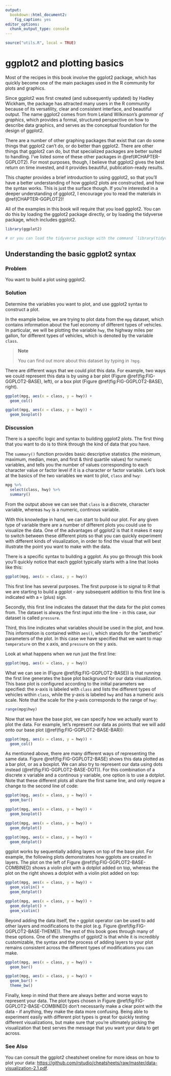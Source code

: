 ```yaml
---
output:
  bookdown::html_document2:
    fig_caption: yes
editor_options:
  chunk_output_type: console
---
```


```r
source("utils.R", local = TRUE)
```

ggplot2 and plotting basics {#CHAPTER-GGPLOT2-BASICS}
========

Most of the recipes in this book involve the ggplot2 package, which has quickly become one of the main packages used in the R community for plots and graphics. 

Since ggplot2 was first created (and subsequently updated) by Hadley Wickham, the package has attracted many users in the R community because of its versatility, clear and consistent interface, and beautiful output. The name ggplot2 comes from from Leland Wilkinson's *grammar of graphics*, which provides a formal, structured perspective on how to describe data graphics, and serves as the conceptual foundation for the design of ggplot2.

There are a number of other graphing packages that exist that can do some things that ggplot2 can't do, or do better than ggplot2. There are other things that ggplot2 can do, but that specialized packages are better suited to handling. I've listed some of these other packages in \@ref(#CHAPTER-GGPLOT2). For most purposes, though, I believe that ggplot2 gives the best return on time invested, and it provides beautiful, publication-ready results.

This chapter provides a brief introduction to using ggplot2, so that you'll have a better understanding of how ggplot2 plots are constructed, and how the syntax works. This is just the surface though. If you're interested in a deeper understanding of ggplot2, I encourage you to read the materials in \@ref(CHAPTER-GGPLOT2)! 

All of the examples in this book will require that you load ggplot2. You can do this by loading the ggplot2 package directly, or by loading the tidyverse package, which includes ggplot2.

```r
library(ggplot2)

# or you can load the tidyverse package with the command `library(tidyverse)`
```


Understanding the basic ggplot2 syntax
--------------------

### Problem

You want to build a plot using ggplot2.

### Solution

Determine the variables you want to plot, and use ggplot2 syntax to construct a plot. 

In the example below, we are trying to plot data from the `mpg` dataset, which contains information about the fuel economy of different types of vehicles. In particular, we will be plotting the variable `hwy`, the highway miles per gallon, for different types of vehicles, which is denoted by the variable `class`.

> **Note**
>
> You can find out more about this dataset by typing in `?mpg`.  

There are different ways that we could plot this data. For example, two ways we could represent this data is by using a bar plot (Figure \@ref(fig:FIG-GGPLOT2-BASE), left), or a box plot (Figure \@ref(fig:FIG-GGPLOT2-BASE), right). 

```r
ggplot(mpg, aes(x = class, y = hwy)) + 
  geom_col()

ggplot(mpg, aes(x = class, y = hwy)) + 
  geom_boxplot() 
```

### Discussion

There is a specific logic and syntax to building ggplot2 plots. The first thing that you want to do is to think through the kind of data that you have. 

The `summary()` function provides basic descriptive statistics (the minimum, maximum, median, mean, and first & third quartile values) for numeric variables, and tells you the number of values corresponding to each character value or factor level if it is a character or factor variable. Let's look at the basics of the two variables we want to plot, `class` and `hwy`:

```r
mpg %>% 
  select(class, hwy) %>% 
  summary()
```

From the output above we can see that `class` is a discrete, character variable, whereas `hwy` is a numeric, continous variable.

With this knowledge in hand, we can start to build our plot. For any given type of variable there are a number of different plots you could use to visualize the data. One of the advantages of ggplot2 is that it makes it easy to switch between these different plots so that you can quickly experiment with different kinds of visualization, in order to find the visual that will best illustrate the point you want to make with the data. 

There is a specific syntax to building a ggplot. As you go through this book you'll quickly notice that each ggplot typically starts with a line that looks like this:

```r
ggplot(mpg, aes(x = class, y = hwy))
```

This first line has several purposes. The first purpose is to signal to R that we are starting to build a ggplot - any subsequent addition to this first line is indicated with a `+` (plus) sign. 

Secondly, this first line indicates the dataset that the data for the plot comes from. The dataset is always the first input into the line - in this case, our dataset is called `pressure`.

Third, this line indicates what variables should be used in the plot, and how. This information is contained within `aes()`, which stands for the "aesthetic" parameters of the plot. In this case we have specified that we want to map `temperature` on the x axis, and `pressure` on the y axis.

Look at what happens when we run just the first line:

```r
ggplot(mpg, aes(x = class, y = hwy))
```

What we can see in (Figure \@ref(fig:FIG-GGPLOT2-BASE)) is that running the first line generates the base plot backgruond for our data visualization. This base plot is configured according to the initial parameters we specified: the x-axis is labeled with `class` and lists the different types of vehicles within `class`, while the y-axis is labeled `hwy` and has a numeric axis scale. Note that the scale for the y-axis corresponds to the range of `hwy`:

```r
range(mpg$hwy)
```

Now that we have the base plot, we can specify how we actually want to plot the data. For example, let's represent our data as points that we will add onto our base plot (\@ref(fig:FIG-GGPLOT2-BASE-BAR)):

```r
ggplot(mpg, aes(x = class, y = hwy)) +
  geom_col()
```

As mentioned above, there are many different ways of representing the same data. Figure \@ref(fig:FIG-GGPLOT2-BASE) shows this data plotted as a bar plot, or as a boxplot. We can also try to represent our data using dots instead (\@ref(fig:FIG-GGPLOT2-BASE-DOT)). For this combination of a discrete x variable and a continous y variable, one option is to use a dotplot. Note that these different plots all share the first same line, and only requre a change to the second line of code:

```r
ggplot(mpg, aes(x = class, y = hwy)) +
  geom_bar()

ggplot(mpg, aes(x = class, y = hwy)) +
  geom_boxplot()

ggplot(mpg, aes(x = class, y = hwy)) +
  geom_dotplot()
```

```r
ggplot(mpg, aes(x = class, y = hwy)) +
  geom_dotplot()
```

ggplot works by sequentially adding layers on top of the base plot. For example, the following plots demonstrates how ggplots are created in layers. The plot on the left of Figure \@ref(fig:FIG-GGPLOT2-BASE-COMBINED) shows a violin plot with a dotplot added on top, whereas the plot on the right shows a dotplot with a violin plot added on top:

```r
ggplot(mpg, aes(x = class, y = hwy)) +
  geom_violin() +
  geom_dotplot()

ggplot(mpg, aes(x = class, y = hwy)) +
  geom_dotplot() +
  geom_violin()
```

Beyond adding the data itself, the `+` ggplot operator can be used to add other layers and modifications to the plot (e.g. Figure \@ref(fig:FIG-GGPLOT2-BASE-THEME)). The rest of this book goes through many of these options. One of the strengths of ggplot2 is that while it is incredibly customizable, the syntax and the process of adding layers to your plot remains consistent across the different types of modifications you can make.

```r
ggplot(mpg, aes(x = class, y = hwy)) +
  geom_bar()

ggplot(mpg, aes(x = class, y = hwy)) +
  geom_bar() +
  theme_bw()
```

Finally, keep in mind that there are always better and worse ways to represent your data. The plot types chosen in Figure \@ref(fig:FIG-GGPLOT2-BASE-COMBINED) don't necessarily make a clear point with the data - if anything, they make the data more confusing. Being able to experiment easily with different plot types is great for quickly testing different visualizations, but make sure that you're ultimately picking the visualization that best serves the message that you want your data to get across.

### See Also

You can consult the ggplot2 cheatsheet oneline for more ideas on how to plot your data: <https://github.com/rstudio/cheatsheets/raw/master/data-visualization-2.1.pdf>.